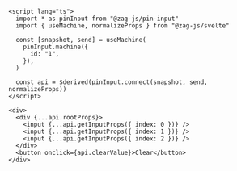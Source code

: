 ```svelte
<script lang="ts">
  import * as pinInput from "@zag-js/pin-input"
  import { useMachine, normalizeProps } from "@zag-js/svelte"

  const [snapshot, send] = useMachine(
    pinInput.machine({
      id: "1",
    }),
  )

  const api = $derived(pinInput.connect(snapshot, send, normalizeProps))
</script>

<div>
  <div {...api.rootProps}>
    <input {...api.getInputProps({ index: 0 })} />
    <input {...api.getInputProps({ index: 1 })} />
    <input {...api.getInputProps({ index: 2 })} />
  </div>
  <button onclick={api.clearValue}>Clear</button>
</div>
```
